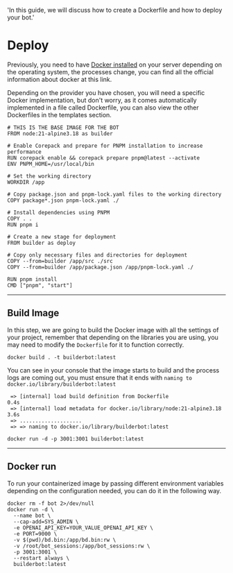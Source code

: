
  'In this guide, we will discuss how to create a Dockerfile and how to deploy your bot.'

# Deploy


Previously, you need to have [Docker installed](https://docs.docker.com/get-docker/) on your server depending on the operating system, the processes change, you can find all the official information about docker at this link.

Depending on the provider you have chosen, you will need a specific Docker implementation, but don't worry, as it comes automatically implemented in a file called Dockerfile, you can also view the other Dockerfiles in the templates section.

```docker {{ title: 'Dockerfile' }}
# THIS IS THE BASE IMAGE FOR THE BOT
FROM node:21-alpine3.18 as builder

# Enable Corepack and prepare for PNPM installation to increase performance
RUN corepack enable && corepack prepare pnpm@latest --activate
ENV PNPM_HOME=/usr/local/bin

# Set the working directory
WORKDIR /app

# Copy package.json and pnpm-lock.yaml files to the working directory
COPY package*.json pnpm-lock.yaml ./

# Install dependencies using PNPM
COPY . .
RUN pnpm i

# Create a new stage for deployment
FROM builder as deploy

# Copy only necessary files and directories for deployment
COPY --from=builder /app/src ./src
COPY --from=builder /app/package.json /app/pnpm-lock.yaml ./

RUN pnpm install
CMD ["pnpm", "start"]
```
---

## Build Image 
In this step, we are going to build the Docker image with all the settings of your project, remember that depending on the libraries you are using, you may need to modify the `Dockerfile` for it to function correctly.
``` {{ title:'Build Image'}}
docker build . -t builderbot:latest
```

You can see in your console that the image starts to build and the process logs are coming out, you must ensure that it ends with `naming to docker.io/library/builderbot:latest`

```
 => [internal] load build definition from Dockerfile                                             0.4s
 => [internal] load metadata for docker.io/library/node:21-alpine3.18                            3.6s
 => ....................
 => => naming to docker.io/library/builderbot:latest
```

``` {{ title:'Run Container'}}
docker run -d -p 3001:3001 builderbot:latest
```

---

## Docker run

To run your containerized image by passing different environment variables depending on the configuration needed, you can do it in the following way.

```{{ title:'Run Container'}}
docker rm -f bot 2>/dev/null
docker run -d \
  --name bot \
  --cap-add=SYS_ADMIN \
  -e OPENAI_API_KEY=YOUR_VALUE_OPENAI_API_KEY \
  -e PORT=9000 \
  -v $(pwd)/bd.bin:/app/bd.bin:rw \
  -v /root/bot_sessions:/app/bot_sessions:rw \
  -p 3001:3001 \
  --restart always \
  builderbot:latest
```